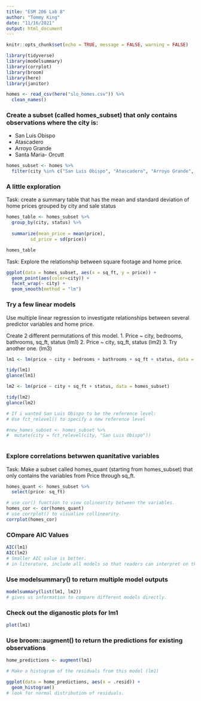 ```yaml
---
title: "ESM 206 Lab 8"
author: "Tommy King"
date: "11/16/2021"
output: html_document
---
```


```r
knitr::opts_chunk$set(echo = TRUE, message = FALSE, warning = FALSE)

library(tidyverse)
library(modelsummary)
library(corrplot) 
library(broom)
library(here)
library(janitor)
```

```r
homes <- read_csv(here("slo_homes.csv")) %>% 
  clean_names()
```

### Create a subset  (called homes_subset) that only contains observations where the city is: 
- San Luis Obispo
- Atascadero
- Arroyo Grande
- Santa Maria- Orcutt

```r
homes_subset <- homes %>% 
  filter(city %in% c("San Luis Obispo", "Atascadero", "Arroyo Grande", "Santa Maria-Orcutt"))
```

### A little exploration

Task: create a summary table that has the mean and standard deviation of home prices grouped by city and sale status

```r
homes_table <- homes_subset %>% 
  group_by(city, status) %>% 
  
  summarize(mean_price = mean(price), 
         sd_price = sd(price)) 

homes_table
```
 
 Task: Explore the relationship between square footage and home price. 
```r
ggplot(data = homes_subset, aes(x = sq_ft, y = price)) +
  geom_point(aes(color=city)) + 
  facet_wrap(~ city) +
  geom_smooth(method = "lm")
```

### Try a few linear models

Use multiple linear regression to investigate relationships between several predictor variables and home price. 

Create 2 different permutations of this model. 
1. Price ~ city, bedrooms, bathrooms, sq_ft, status (lm1)
2. Price ~ city, sq_ft, status (lm2)
3. Try another one. (lm3)

```r
lm1 <- lm(price ~ city + bedrooms + bathrooms + sq_ft + status, data = homes_subset) 

tidy(lm1)
glance(lm1)

lm2 <- lm(price ~ city + sq_ft + status, data = homes_subset)

tidy(lm2)
glance(lm2)

# If i wanted San Luis Obispo to be the reference level: 
# Use fct_relevel() to specify a new reference level

#new_homes_subset <- homes_subset %>% 
#  mutate(city = fct_relevel(city, "San Luis Obispo"))



```

### Explore correlations betwwen quanitative variables 

Task: Make a subset called homes_quant (starting from homes_subset) that only contains the variables from Price through sq_ft. 

```r
homes_quant <- homes_subset %>% 
  select(price: sq_ft)

# use cor() function to view colinearity between the variables.
homes_cor <- cor(homes_quant)
# use corrplot() to visualize collinearity.
corrplot(homes_cor)
```


### COmpare AIC Values 
```r
AIC(lm1)
AIC(lm2)
# Smaller AIC value is better. 
# in literature, include all models so that readers can interpret on their own.
```
### Use modelsummary() to return multiple model outputs
```r
modelsummary(list(lm1, lm2))
# gives us information to compare different models directly.
```

### Check out the diganostic plots for lm1
```r
plot(lm1)
```
### Use broom::augment() to return the predictions for existing observations
```r
home_predictions <- augment(lm1)

# Make a histogram of the residuals from this model (lm1)

ggplot(data = home_predictions, aes(x = .resid)) + 
  geom_histogram()
# look for normal distribution of residuals.

```


